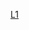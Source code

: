 {{Routemap
|inline=<includeonly>yes</includeonly>
|title=悉尼地铁1号线
|title-bg=#168388
|map=
uKDSTa~~ ~~露丝山车厂
uBHF~~ ~~塔拉旺
uSTR!~lhSTRa
uhBHF~~ ~~露丝山
uhBHF~~ ~~琪丽围
uSTR!~lhSTRe
utBHFa~~ ~~贝拉维斯塔
utBHF~~ ~~诺维斯特
utBHF~~ ~~希尔斯公园
utBHF~~ ~~城堡山
uBHF!~PORTALfg~~ ~~樱桃小溪
\extSTR+l!~utSTR\exSTR+r!~PORTALr
\STR+l\STRq!~utINT\exSTRl!~STRq\CONTfq~~ ~~艾坪~~→[[悉尼列车]]~~[[悉尼城市铁路]]{{rmri|r}}
CONTf\utBHF\~~ ~~麦觉理大学~~ ~~[[悉尼城市铁路]]{{rmri|d}}
utBHF~~ ~~麦觉理公园
utBHF~~ ~~北赖德
STR+l\utSTR!~STRq\CONTfq~~ ~~ ~~ ~~[[悉尼城市铁路]]{{rmri|r}}
STR\utSTRe\
exKRW+l!~exKRWl!~STR\exKRWr!~exKRW+r!~uSTR\
XBHF-L\uXBHF-R!~uKBHFxe\~~ ~~车士活~~→[[悉尼列车]]
exKRW+l!~STR\exKRWr!~uexSTR!~PORTALf\
-startCollapsible-collapsed-replace
\CONTf\uextCONTf\d\d~~ ~~ ~~ ~~{{rmri|d}}[[悉尼城市铁路]]/未来延伸{{rmri|d}}
\\STRl\uextSTR!~STRq\LSTR+r\\\\\\\\\\\\
LSTR+l\uextSTR!~LSTRq\LSTRr
LSTR\uextBHF\~~ ~~乌鸦巢
LSTR\uextBHF\~~ ~~维多利亚十字
LSTRl\uextSTR!~LSTRq\LSTR+r!~PORTALf
WASSERq\WASSERq!~uextSTR\WASSERq!~tSTR~~ ~~ ~~ ~~悉尼湾
\uextBHF\tSTR~~ ~~巴兰加鲁
tSTR+l\uxmtKRZtu\tABZr+r
\tABZg+l\tSTRq!~uxtINT\tKRZto\tCONTfq~~ ~~马丁广场~~→[[悉尼列车]]~~[[悉尼城市铁路]]{{rmri|r}}
uSTR+l!~lhSTRa@fq\uhSTR+r\tLSTR\uextBHF\tLSTR\\~~ ~~比得街
uSTRg\uBHF(L)f!~lhSTR(r)!~lhBHF(l)!~HUBaq\BHF!~HUBq!~PORTALg\uextBHF!~HUBq\tBHF!~HUBeq\\~~ ~~中央~~→[[悉尼中央车站|其他交通]]
uABZg+l!~lhSTRa@fq\uhSTRr!~LKRW+l\LKRWr\uextBHF\tCONTf\\~~ ~~窝打老~~ ~~[[悉尼城市铁路]]{{rmri|d}}
uLSTR\LSTR\uexKDSTaq\uexABZg+r!~PORTALg\\\~~ ~~悉咸车厂
uLSTR\LKRWl\LKRW+r\uexSTR\\\
uLSTR\\XBHF-L\uexXBHF-R\\\~~ ~~悉咸~~→[[悉尼列车]]
uLSTR\\KRWl\uexSTR!~KRW+r\\\
uLSTR\\STR+l\KRZu\CONTfq\\~~ ~~ ~~ ~~[[悉尼城市铁路]]{{rmri|r}}
uLSTR\\STRl\STR!~STRl!~STR+r\CONTfq\\~~ ~~ ~~ ~~[[悉尼城市铁路]]{{rmri|r}}
uLSTR\\\BHF\\\~~ ~~马力围
uLSTRl\uLSTRq\BLq!~uKHSTeq\dBLq!~BHF\\\\d~~ ~~豆力山~~→{{en-link|豆力山线|Dulwich Hill Line}}
BHF~~ ~~抛石公园
BHF~~ ~~简特布力
BHF~~ ~~垦思
BHF~~ ~~贝尔莫尔
BHF~~ ~~拉肯巴
BHF~~ ~~威利公园
BHF~~ ~~彭齐布尔
KRW+l\uexSTR!~KRWr\
XBHF-L\uexKXBHFe-R\~~ ~~班克斯镇~~→[[悉尼列车]]
CONTf\\~~ ~~ ~~ ~~[[悉尼城市铁路]]{{rmri|d}}
-endCollapsible
|bottom={{navbar|悉尼地铁1号线RDT}}
}}
<noinclude>
{{rdt intro|[[悉尼地鐵西北綫|悉尼地铁1号线]]}}
[[Category:悉尼城市轨道交通RDT|L1]]
</noinclude>